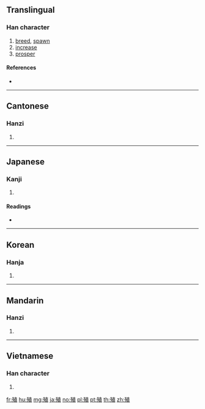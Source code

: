 ==Translingual==

===Han character===
{{Han char|rn=78|rad=歹|as=08|sn=12|four=14216|canj=MNJBM|ids=⿰歹直}}

# [[breed]], [[spawn]]
# [[increase]]
# [[prosper]]

====References====
* {{Han ref|kx=0581.330|dkj=16502|dj=0974.020|hdz=21388.100|uh=6B96|ud=27542|bh=B4DE|bd=46302}}

----

==Cantonese==

===Hanzi===
{{yue-hanzi|jyut=zik6|y=jik6}}

# {{defn|lang=yue|sort=歹08}}

----

==Japanese==

===Kanji===
{{ja-kanji|grade=c|rs=歹08}}

# {{defn|lang=ja|sort=歹08}}

====Readings====
* {{ja-readings|on=[[しょく]] (shoku)|kun=[[ふえる]] (fueru), [[うえる]] (ueru), [[ふやす]] (fuyasu)}}

----

==Korean==

===Hanja===
{{ko-hanja|hangeul=식|eumhun=|rv=sik|mr=sik|y=sik}}

# {{defn|lang=ko|sort=歹08}}

----

==Mandarin==

===Hanzi===
{{cmn-hanzi|pin=[[zhí]] ([[zhi2]])|wg=chih<sup>2</sup>}}

# {{defn|lang=cmn|sort=歹08}}

----

==Vietnamese==

===Han character===
{{vi-readings|rs=一00| hanviet = thực}}

# {{defn|lang=vi|sort=歹08}}

[[fr:殖]]
[[hu:殖]]
[[mg:殖]]
[[ja:殖]]
[[no:殖]]
[[pl:殖]]
[[pt:殖]]
[[th:殖]]
[[zh:殖]]